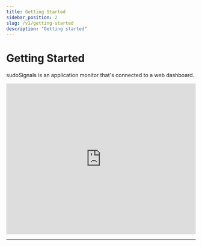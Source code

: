 ```yaml
---
title: Getting Started
sidebar_position: 2
slug: /v1/getting-started
description: "Getting started"
---
```



# Getting Started

sudoSignals is an application monitor that's connected to a web dashboard. 

<iframe src="https://player.vimeo.com/video/812113620?badge=0&amp;autopause=0&amp;player_id=0&amp;app_id=58479" width="100%" height= "400" frameborder="0" allow="autoplay; fullscreen; picture-in-picture" allowfullscreen title="sudoSignals | Getting Started"></iframe>

---
<DocCardList />
